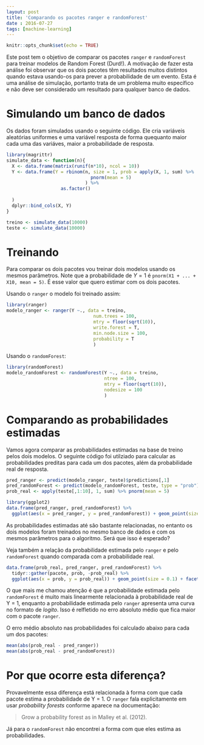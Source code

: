 ```yaml
---
layout: post
title: 'Comparando os pacotes ranger e randomForest'
date : 2016-07-27
tags: [machine-learning]
--- 
```


```r
knitr::opts_chunk$set(echo = TRUE)
```

Este post tem o objetivo de comparar os pacotes `ranger` e `randomForest` para treinar
modelos de Random Forest (Durd!). A motivação de fazer esta análise foi observar que 
os dois pacotes têm resultados muitos distintos quando estava usando-os para prever a
probabilidade de um evento. Esta é uma análise de simulação, portanto trata de um problema 
muito específico e não deve ser considerado um resultado para qualquer banco de dados.

# Simulando um banco de dados

Os dados foram simulados usando o seguinte código. Ele cria variáveis aleatórias uniformes
e uma variável resposta de forma quequanto maior cada uma das variáves, maior a probabilidade
de resposta.

```r
library(magrittr)
simulate_data <- function(n){
  X <- data.frame(matrix(runif(n*10), ncol = 10))
  Y <- data.frame(Y = rbinom(n, size = 1, prob = apply(X, 1, sum) %>%
                               pnorm(mean = 5)
                             ) %>% 
                    as.factor()
                               
  ) 
  dplyr::bind_cols(X, Y)
}
```

```r
treino <- simulate_data(10000)
teste <- simulate_data(10000)
```

# Treinando 

Para comparar os dois pacotes vou treinar dois modelos usando os mesmos parâmetros. Note que a probabilidade de $Y = 1$ é `pnorm(X1 + ... + X10, mean = 5)`. É esse valor que quero estimar com os dois pacotes.

Usando o `ranger` o modelo foi treinado assim:

```r
library(ranger)
modelo_ranger <- ranger(Y ~., data = treino, 
                                num.trees = 100, 
                                mtry = floor(sqrt(10)), 
                                write.forest = T, 
                                min.node.size = 100, 
                                probability = T
                                )
```

Usando o `randomForest`:

```r
library(randomForest)
modelo_randomForest <- randomForest(Y ~., data = treino,
                                    ntree = 100, 
                                    mtry = floor(sqrt(10)),
                                    nodesize = 100
                                    )
```

# Comparando as probabilidades estimadas

Vamos agora comparar as probabilidades estimadas na base de treino pelos dois modelos.
O seguinte código foi utilziado para calcular as probabilidades preditas para cada um dos pacotes,
além da probabilidade real de resposta.
```r
pred_ranger <- predict(modelo_ranger, teste)$predictions[,1]
pred_randomForest <- predict(modelo_randomForest, teste, type = "prob")[,2]
prob_real <- apply(teste[,1:10], 1, sum) %>% pnorm(mean = 5)
```

```r
library(ggplot2)
data.frame(pred_ranger, pred_randomForest) %>% 
  ggplot(aes(x = pred_ranger, y = pred_randomForest)) + geom_point(size = 0.5)
```

As probabilidades estimadas até são bastante relacionadas, no entanto os dois modelos foram treinados no mesmo
banco de dados e com os mesmos parâmetros para o algoritmo. Será que isso é esperado?

Veja também a relação da probabilidade estimada pelo `ranger` e pelo `randomForest` quando comparada com a 
probabilidade real.

```r
data.frame(prob_real, pred_ranger, pred_randomForest) %>%
  tidyr::gather(pacote, prob, -prob_real) %>%
  ggplot(aes(x = prob, y = prob_real)) + geom_point(size = 0.1) + facet_wrap(~pacote)
```

O que mais me chamou atenção é que a probabilidade estimada pelo `randomForest` é muito mais linearmente
relacionada à probabilidade real de Y = 1, enquanto a probabilidade estimada pelo `ranger` apresenta uma
curva no formato de *logito*. Isso é relfletido no erro absoluto médio que fica maior com o pacote `ranger`.

O erro médio absoluto nas probabilidades foi calculado abaixo para cada um dos pacotes:

```r
mean(abs(prob_real - pred_ranger))
mean(abs(prob_real - pred_randomForest))
```

# Por que ocorre esta diferença?

Provavelmente essa diferença está relacionada à forma com que cada pacote estima a probabilidade
de Y = 1. O `ranger` fala explicitamente em usar *probability forests* conforme aparece na
documentação: 

> Grow a probability forest as in Malley et al. (2012).

Já para o `randomForest` não encontrei a forma com que eles estima as probabilidades.


















